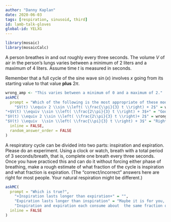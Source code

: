```yaml
---
author: "Danny Kaplan"
date: 2020-06-03 
tags: [respiration, sinusoid, third]
id: lamb-talk-gloves
global-id: YELXG
---
```


```r

library(mosaic)
library(mosaicCalc)

```

A person breathes in and out roughly every three seconds. The volume $V$ of air in the person's lungs varies between a minimum of $2$ liters and a maximum of $4$ liters. Assume time $t$ is measured in seconds.

Remember that a full cycle of the sine wave $\sin(x)$ involves $x$ going  from its starting value to that value **plus** $2 \pi$.  

```r
wrong_amp <- "This varies between a minimum of 0 and a maximum of 2."
askMC(
  prompt = "Which of the following is the most appropriate of these models for $V(t)$?",
    "$V(t) \\equiv 2 \\sin \\left( \\frac{\\pi}{3} t \\right) + 2$" = wrong_amp,
"+$V(t) \\equiv \\sin \\left( \\frac{2\\pi}{3} t \\right) + 3$+" = "Good. In this class, we generally write the sine function like  $\\sin(2 \\pi t/P)$ which means that the overall argument to  the sine function will go from 0 to $2 \\pi$ when $t$ goes from 0 to $P$.",
"$V(t) \\equiv 2 \\sin \\left( \\frac{2\\pi}{3} t \\right)+ 2$" = wrong_amp,
"$V(t) \\equiv  \\sin \\left( \\frac{\\pi}{3} t \\right) + 3$" = "Right amplitude and baseline: the minimum will be 2 liters and the maximum 4 liters. But the period is wrong. Going from $t=0$ to  $t=3$ should produce a full cycle of the sine function. But here  the argument would go only  from 0 to $\\frac{\\pi}{3} 3 = $\\pi$. After 3 seconds, only half  a cycle has been  completed.",
  inline = FALSE,
  random_answer_order = FALSE
)
```




A respiratory cycle can be divided into two parts: inspiration and expiration. Please do an experiment. Using a clock or watch, breath with a total period of 3 seconds/breath, that is, complete one breath every three seconds. Once you  have practiced this and can do it without forcing either phase of breathing,  make a rough estimate of what fraction of the cycle is inspiration and what fraction is expiration. (The "correct/incorrect" answers here are right for most people. Your natural respiration might be different.)

```r
askMC(
  prompt = "Which is true?",
    "+Inspiration lasts longer than expiration+" = "",
    "Expiration lasts longer than inspiration" = "Maybe it is for you, but not for most people. Try breathing in while counting 1-2-3 then exhaling while counting 1-2-3-4-5-6. Likely,  that's not a very  natural  pattern for you.",
    "Inspiration and expiration each consume about  the same fraction of the complete  cycle." = "People can do this consciously by counting 1-2-3  for inspiration  and another 1-2-3 for expiration. This usually feels forced and unnatural.",
  inline = FALSE
)
```


